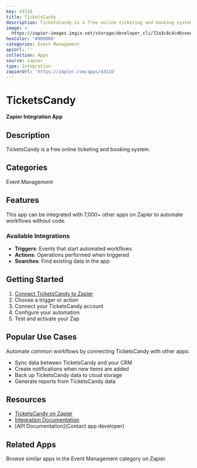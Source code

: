 ```yaml
---
key: 43116
title: TicketsCandy
description: TicketsCandy is a free online ticketing and booking system.
image: >-
  https://zapier-images.imgix.net/storage/developer_cli/72a3c8c4cd6ceecdee7b7fa1cdb4873b.png?auto=format%2Ccompress&ixlib=python-3.0.0&q=50
hexColor: '#000000'
categories: Event Management
apiUrl: ''
collection: Apps
source: zapier
type: Integration
zapierUrl: 'https://zapier.com/apps/43116'
---
```

# TicketsCandy

**Zapier Integration App**

## Description

TicketsCandy is a free online ticketing and booking system.

## Categories

Event Management

## Features

This app can be integrated with 7,000+ other apps on Zapier to automate workflows without code.

### Available Integrations

- **Triggers**: Events that start automated workflows
- **Actions**: Operations performed when triggered
- **Searches**: Find existing data in the app

## Getting Started

1. [Connect TicketsCandy to Zapier](https://zapier.com/apps/43116)
2. Choose a trigger or action
3. Connect your TicketsCandy account
4. Configure your automation
5. Test and activate your Zap

## Popular Use Cases

Automate common workflows by connecting TicketsCandy with other apps:

- Sync data between TicketsCandy and your CRM
- Create notifications when new items are added
- Back up TicketsCandy data to cloud storage
- Generate reports from TicketsCandy data

## Resources

- [TicketsCandy on Zapier](https://zapier.com/apps/43116)
- [Integration Documentation](https://zapier.com/apps/43116/integrations)
- [API Documentation](Contact app developer)

## Related Apps

Browse similar apps in the Event Management category on Zapier.
